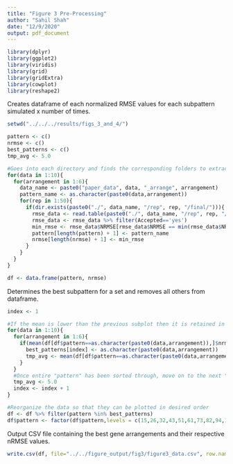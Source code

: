 ```yaml
---
title: "Figure 3 Pre-Processing"
author: "Sahil Shah"
date: "12/9/2020"
output: pdf_document
---
```


```r

library(dplyr)
library(ggplot2)
library(viridis)
library(grid)
library(gridExtra)
library(cowplot)
library(reshape2)
```

Creates dataframe of each normalized RMSE values for each subpattern simulated x number of times.

```r

setwd("../../../results/figs_3_and_4/")

pattern <- c()
nrmse <- c()
best_patterns <- c()
tmp_avg <- 5.0

#Goes into each directory and finds the corresponding folders to extract normalized RMSE data for each subpattern ran
for(data in 1:10){
  for(arrangement in 1:6){
    data_name <- paste0("paper_data", data, "_arrange", arrangement)
    pattern_name <- as.character(paste0(data,arrangement))
    for(rep in 1:50){
      if(dir.exists(paste0("./", data_name, "/rep", rep, "/final/"))){
        rmse_data <- read.table(paste0("./", data_name, "/rep", rep, "/final/rmse_data.tsv"), header=TRUE)
        rmse_data <- rmse_data %>% filter(Accepted=='yes')
        min_rmse <- rmse_data$NRMSE[rmse_data$NRMSE == min(rmse_data$NRMSE)]
        pattern[length(pattern) + 1] <- pattern_name
        nrmse[length(nrmse) + 1] <- min_rmse
      }
    }
  }
}

df <- data.frame(pattern, nrmse)

```

Determines the best subpattern for a set and removes all others from dataframe.

```r

index <- 1

#If the mean is lower than the previous subplot then it is retained in the dataframe
for(data in 1:10){
  for(arrangement in 1:6){
    if(mean(df[df$pattern==as.character(paste0(data,arrangement)),]$nrmse) < tmp_avg){
      best_patterns[index] <- as.character(paste0(data,arrangement))
      tmp_avg <- mean(df[df$pattern==as.character(paste0(data,arrangement)),]$nrmse)
    }
  }
  #Once entire "pattern" has been sorted through, move on to the next "pattern"
  tmp_avg <- 5.0
  index <- index + 1
}

#Reorganize the data so that they can be plotted in desired order
df <- df %>% filter(pattern %in% best_patterns)
df$pattern <- factor(df$pattern,levels = c(15,26,32,43,51,61,73,82,94,104))

```

Output CSV file containing the best gene arrangements and their respective nRMSE values.

```r

write.csv(df, file="../../figure_output/fig3/figure3_data.csv", row.names=FALSE)

```
